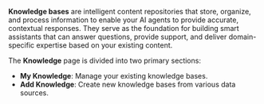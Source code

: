 **Knowledge bases** are intelligent content repositories that store, organize, and process information to enable your AI agents to provide accurate, contextual responses. They serve as the foundation for building smart assistants that can answer questions, provide support, and deliver domain-specific expertise based on your existing content.

The **Knowledge** page is divided into two primary sections:

- **My Knowledge**: Manage your existing knowledge bases.
- **Add Knowledge**: Create new knowledge bases from various data sources.

